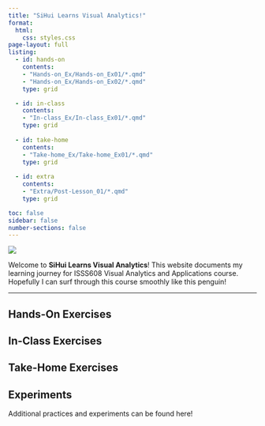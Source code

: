 ```yaml
---
title: "SiHui Learns Visual Analytics!"
format: 
  html: 
    css: styles.css
page-layout: full
listing:
  - id: hands-on
    contents:
    - "Hands-on_Ex/Hands-on_Ex01/*.qmd"
    - "Hands-on_Ex/Hands-on_Ex02/*.qmd" 
    type: grid 

  - id: in-class
    contents:
    - "In-class_Ex/In-class_Ex01/*.qmd"
    type: grid
    
  - id: take-home
    contents:
    - "Take-home_Ex/Take-home_Ex01/*.qmd"
    type: grid
  
  - id: extra
    contents:
    - "Extra/Post-Lesson_01/*.qmd"
    type: grid 

toc: false 
sidebar: false 
number-sections: false
---
```


[![](images/surfing_penguin-02.gif){fig-align="center"}](https://giphy.com/gifs/pudgypenguins-surf-surfing-surfboard-ybvZgzU23o0YsN5wIl)

Welcome to **SiHui Learns Visual Analytics**! This website documents my learning journey for ISSS608 Visual Analytics and Applications course. Hopefully I can surf through this course smoothly like this penguin!

------------------------------------------------------------------------

## Hands-On Exercises

::: {#hands-on}
:::

## In-Class Exercises

::: {#in-class}
:::

## Take-Home Exercises

::: {#take-home}
:::

## Experiments

Additional practices and experiments can be found here!

::: {#extra}
:::
